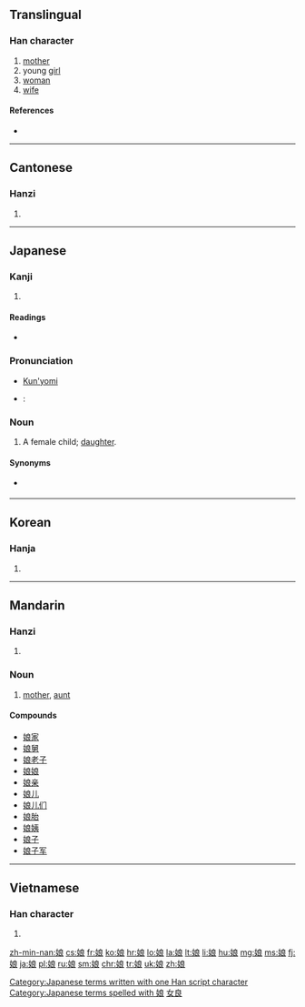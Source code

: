 {{also|孃|嬢}}
==Translingual==
{{stroke order|strokes=10}}

===Han character===
{{Han char|rn=38|rad=女|as=07|sn=10|four=4343<sub>2</sub>|canj=女戈日女 (VIAV)|ids=⿰[[女]][[良]]}}

# [[mother]]
# young [[girl]]
# [[woman]]
# [[wife]]

====References====
* {{Han ref|kx=0262.160|dkj=06304|dj=0529.060|hdz=21054.050|uh=5A18|ud=23064|bh=AE51|bd=44625}}

----

==Cantonese==

===Hanzi===
{{yue-hanzi|jyut=|y=[[neung4]]}}

# {{defn|lang=yue|sort=女07}}

----

==Japanese==

===Kanji===
{{ja-kanji|grade=c|rs=女07}}

# {{defn|lang=ja|sort=女07}}

====Readings====
* {{ja-readings|on=[[じょう]] (jō)|kun=[[むすめ]] (musume)}}

===Pronunciation===
* [[訓読み|Kun'yomi]]
* {{ja-Common Accent}}: {{ja-accent-common|odaka|む|すめ}}

===Noun===
{{ja-noun|k|hira=むすめ|rom=musume}}

# A female child; [[daughter]].

====Synonyms====
* {{l|ja|娘さん}} {{qualifier|polite}}

[[Category:Japanese terms written with one Han script character]]
[[Category:Japanese terms spelled with 娘]]
----

==Korean==

===Hanja===
{{ko-hanja|hangeul=[[낭]]|rv=nang|mr=nang}}

# {{defn|lang=ko|sort=女07}}

[[Category:CJKV simplified characters which already existed as traditional characters|女良]]

----

==Mandarin==

===Hanzi===
{{cmn-hanzi|pin=[[niáng]] ([[niang2]])|wg=[[niang2|niang<sup>2</sup>]]}}

# {{defn|lang=cmn|sort=女07}}

===Noun===
{{head|cmn|noun|sc=Hani}}{{attention|cmn|needs inflection template}}

# [[mother]], [[aunt]]

====Compounds====
* [[娘家]]
* [[娘舅]]
* [[娘老子]]
* [[娘娘]]
* [[娘亲]]
* [[娘儿]]
* [[娘儿们]]
* [[娘胎]]
* [[娘姨]]
* [[娘子]]
* [[娘子军]]

----

==Vietnamese==

===Han character===
{{vi-hantu|[[nương]], [[nàng]], [[nường]]|rs=女07}}

# {{defn|lang=vi|sort=女07}}

[[zh-min-nan:娘]]
[[cs:娘]]
[[fr:娘]]
[[ko:娘]]
[[hr:娘]]
[[lo:娘]]
[[la:娘]]
[[lt:娘]]
[[li:娘]]
[[hu:娘]]
[[mg:娘]]
[[ms:娘]]
[[fj:娘]]
[[ja:娘]]
[[pl:娘]]
[[ru:娘]]
[[sm:娘]]
[[chr:娘]]
[[tr:娘]]
[[uk:娘]]
[[zh:娘]]